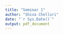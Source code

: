 ```yaml
---
title: "Seminar 1"
author: "Shiva Chelluri"
date: "`r Sys.Date()`"
output: pdf_document
---
```


## 
